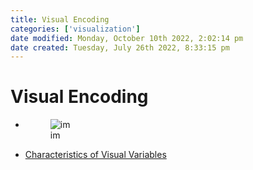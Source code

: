 ```yaml
---
title: Visual Encoding
categories: ['visualization']
date modified: Monday, October 10th 2022, 2:02:14 pm
date created: Tuesday, July 26th 2022, 8:33:15 pm
---
```


# Visual Encoding
- ![im](images/Pasted%20image%2020220418104606.png)
- [Characteristics of Visual Variables](Characteristics%20of%20Visual%20Variables.qmd)



